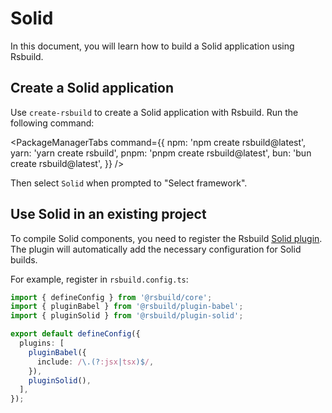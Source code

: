 # Solid

In this document, you will learn how to build a Solid application using Rsbuild.

## Create a Solid application

Use `create-rsbuild` to create a Solid application with Rsbuild. Run the following command:


<PackageManagerTabs
  command={{
    npm: 'npm create rsbuild@latest',
    yarn: 'yarn create rsbuild',
    pnpm: 'pnpm create rsbuild@latest',
    bun: 'bun create rsbuild@latest',
  }}
/>

Then select `Solid` when prompted to "Select framework".

## Use Solid in an existing project

To compile Solid components, you need to register the Rsbuild [Solid plugin](/plugins/list/plugin-solid). The plugin will automatically add the necessary configuration for Solid builds.

For example, register in `rsbuild.config.ts`:

```ts title="rsbuild.config.ts"
import { defineConfig } from '@rsbuild/core';
import { pluginBabel } from '@rsbuild/plugin-babel';
import { pluginSolid } from '@rsbuild/plugin-solid';

export default defineConfig({
  plugins: [
    pluginBabel({
      include: /\.(?:jsx|tsx)$/,
    }),
    pluginSolid(),
  ],
});
```
